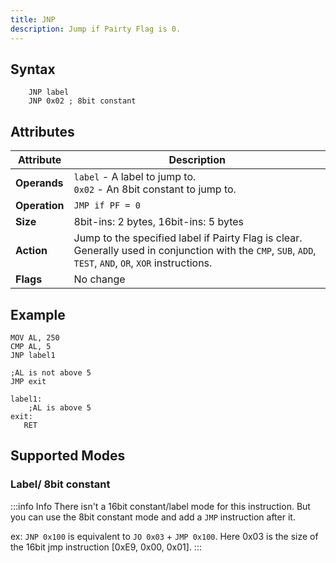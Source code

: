 ```yaml
---
title: JNP
description: Jump if Pairty Flag is 0.
---
```



## Syntax

```asm6502 showLineNumbers
    JNP label
    JNP 0x02 ; 8bit constant
```

## Attributes

| Attribute     | Description                                                                                                                                               |
| ------------- | --------------------------------------------------------------------------------------------------------------------------------------------------------- |
| **Operands**  | `label` - A label to jump to. <br/> `0x02` - An 8bit constant to jump to.                                                                                 |
| **Operation** | `JMP if PF = 0`                                                                                                                                           |
| **Size**      | 8bit-ins: 2 bytes, 16bit-ins: 5 bytes                                                                                                                     |
| **Action**    | Jump to the specified label if Pairty Flag is clear. Generally used in conjunction with the `CMP`, `SUB`, `ADD`, `TEST`, `AND`, `OR`, `XOR` instructions. |
| **Flags**     | No change                                                                                                                                                 |

## Example

```asm6502 showLineNumbers
MOV AL, 250
CMP AL, 5
JNP label1

;AL is not above 5
JMP exit

label1:
    ;AL is above 5
exit:
   RET
```

## Supported Modes

### Label/ 8bit constant

<LabeledInstructionAddressinng instructionName="JNP" />

:::info Info
There isn't a 16bit constant/label mode for this instruction. But you can use the 8bit constant mode and add a `JMP` instruction after it.

ex: `JNP 0x100` is equivalent to `JO 0x03` + `JMP 0x100`. Here 0x03 is the size of the 16bit jmp instruction [0xE9, 0x00, 0x01].
:::
